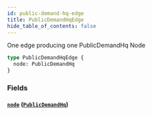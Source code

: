 ```yaml
---
id: public-demand-hq-edge
title: PublicDemandHqEdge
hide_table_of_contents: false
---
```



One edge producing one PublicDemandHq Node

```graphql
type PublicDemandHqEdge {
  node: PublicDemandHq
}
```


### Fields

#### [`node`](#) ([`PublicDemandHq`](/developers/demandhq-apis/demand-api/graphql/reference/objects/public-demand-hq))






